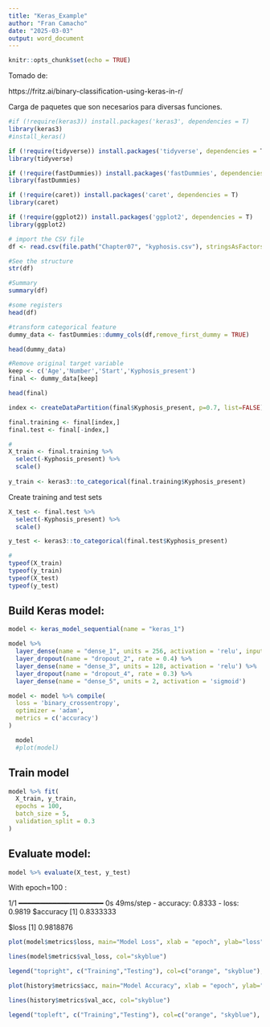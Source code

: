 ```yaml
---
title: "Keras_Example"
author: "Fran Camacho"
date: "2025-03-03"
output: word_document
---
```


```r
knitr::opts_chunk$set(echo = TRUE)
```

Tomado de:

https://fritz.ai/binary-classification-using-keras-in-r/


Carga de paquetes que son necesarios para diversas funciones.

```r

#if (!require(keras3)) install.packages('keras3', dependencies = T)
library(keras3)
#install_keras()

```

```r

if (!require(tidyverse)) install.packages('tidyverse', dependencies = T)
library(tidyverse)

if (!require(fastDummies)) install.packages('fastDummies', dependencies = T)
library(fastDummies)

if (!require(caret)) install.packages('caret', dependencies = T)
library(caret)   

if (!require(ggplot2)) install.packages('ggplot2', dependencies = T)
library(ggplot2)

```



```r

# import the CSV file
df <- read.csv(file.path("Chapter07", "kyphosis.csv"), stringsAsFactors = TRUE)

```


```r
#See the structure
str(df)
```


```r
#Summary
summary(df)
```


```r
#some registers
head(df)
```



```r
#transform categorical feature
dummy_data <- fastDummies::dummy_cols(df,remove_first_dummy = TRUE)

head(dummy_data)   
```

```r
#Remove original target variable
keep <- c('Age','Number','Start','Kyphosis_present')
final <- dummy_data[keep]

head(final) 
```


```r
index <- createDataPartition(final$Kyphosis_present, p=0.7, list=FALSE)
```


```r
final.training <- final[index,]
final.test <- final[-index,]
```


```r
#
X_train <- final.training %>% 
  select(-Kyphosis_present) %>% 
  scale()
  
y_train <- keras3::to_categorical(final.training$Kyphosis_present)
```

Create training and test sets

```r
X_test <- final.test %>% 
  select(-Kyphosis_present) %>% 
  scale()

y_test <- keras3::to_categorical(final.test$Kyphosis_present)
```


```r
#
typeof(X_train)
typeof(y_train)
typeof(X_test)
typeof(y_test)
```


## Build Keras model:


```r
model <- keras_model_sequential(name = "keras_1") 

model %>% 
  layer_dense(name = "dense_1", units = 256, activation = 'relu', input_shape = ncol(X_train)) %>% 
  layer_dropout(name = "dropout_2", rate = 0.4) %>% 
  layer_dense(name = "dense_3", units = 128, activation = 'relu') %>%
  layer_dropout(name = "dropout_4", rate = 0.3) %>%
  layer_dense(name = "dense_5", units = 2, activation = 'sigmoid')

model <- model %>% compile(
  loss = 'binary_crossentropy',
  optimizer = 'adam',
  metrics = c('accuracy')
)
```


```r
  model
  #plot(model)
```

## Train model

```r
model %>% fit(
  X_train, y_train, 
  epochs = 100, 
  batch_size = 5,
  validation_split = 0.3
)
```

## Evaluate model:

```r
model %>% evaluate(X_test, y_test)
```

With epoch=100 :

1/1 ━━━━━━━━━━━━━━━━━━━━ 0s 49ms/step - accuracy: 0.8333 - loss: 0.9819
$accuracy
[1] 0.8333333

$loss
[1] 0.9818876




```r
plot(model$metrics$loss, main="Model Loss", xlab = "epoch", ylab="loss", col="orange", type="l")

lines(model$metrics$val_loss, col="skyblue")

legend("topright", c("Training","Testing"), col=c("orange", "skyblue"), lty=c(1,1))
```






```r
plot(history$metrics$acc, main="Model Accuracy", xlab = "epoch", ylab="accuracy", col="orange", type="l")

lines(history$metrics$val_acc, col="skyblue")

legend("topleft", c("Training","Testing"), col=c("orange", "skyblue"), lty=c(1,1))
```



